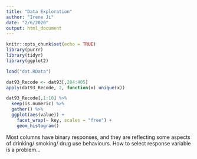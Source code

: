 ```yaml
---
title: "Data Exploration"
author: "Irene Ji"
date: "2/6/2020"
output: html_document
---
```


```r
knitr::opts_chunk$set(echo = TRUE)
library(purrr)
library(tidyr)
library(ggplot2)
```

```r
load("dat.RData")
```

```r
dat93_Recode <- dat93[,284:405]
apply(dat93_Recode, 2, function(x) unique(x))

dat93_Recode[,1:10] %>%
  keep(is.numeric) %>% 
  gather() %>% 
  ggplot(aes(value)) +
    facet_wrap(~ key, scales = "free") +
    geom_histogram()
```

Most columns have binary responses, and they are reflecting some aspects of drinking/ smoking/ drug use behaviours. How to select response variable is a problem...



